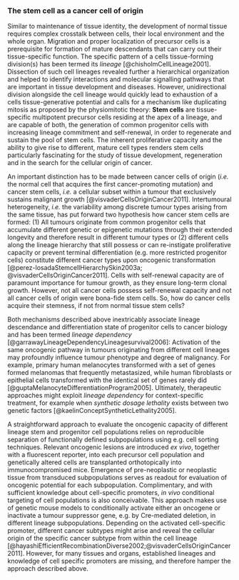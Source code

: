 ### The stem cell as a cancer cell of origin {#csc}

Similar to maintenance of tissue identity, the development of normal tissue requires complex crosstalk between cells, their local environment and the whole organ. Migration and proper localization of precursor cells is a prerequisite for formation of mature descendants that can carry out their tissue-specific function. The specific pattern of a cells tissue-forming division(s) has been termed its *lineage* [@chisholmCellLineage2001]. Dissection of such cell lineages revealed further a hierarchical organization and helped to identify interactions and molecular signalling pathways that are important in tissue development and diseases. However, unidirectional division alongside the cell lineage would quickly lead to exhaustion of a cells tissue-generative potential and calls for a mechanism like duplicating mitosis as proposed by the physiomitotic theory: **Stem cells** are tissue-specific multipotent precursor cells residing at the apex of a lineage, and are capable of both, the generation of common progenitor cells with increasing lineage commitment and self-renewal, in order to regenerate and sustain the pool of stem cells. The inherent proliferative capacity and the ability to give rise to different, mature cell types renders stem cells particularly fascinating for the study of tissue development, regeneration and in the search for the cellular origin of cancer.

An important distinction has to be made between cancer cells of origin (*i.e.* the normal cell that acquires the first cancer-promoting mutation) and cancer stem cells, *i.e.* a cellular subset within a tumour that exclusively sustains malignant growth [@visvaderCellsOriginCancer2011]. Intertumoural heterogeneity, *i.e.* the variability among discrete tumour types arising from the same tissue, has put forward two hypothesis how cancer stem cells are formed: (1) All tumours originate from common progenitor cells that accumulate different genetic or epigenetic mutations through their extended longevity and therefore result in different tumour types or (2) different cells along the lineage hierarchy that still possess or can re-instigate proliferative capacity or prevent terminal differentiation (e.g. more restricted progenitor cells) constitute different cancer types upon oncogenic transformation [@perez-losadaStemcellHierarchySkin2003a; @visvaderCellsOriginCancer2011]. Cells with self-renewal capacity are of paramount importance for tumour growth, as they ensure long-term clonal growth. However, not all cancer cells possess self-renewal capacity and not all cancer cells of origin were bona-fide stem cells. So, how do cancer cells acquire their stemness, if not from normal tissue stem cells?

Both mechanisms described above inextricably associate lineage descendance and differentiation state of progenitor cells to cancer biology and has been termed *lineage dependency* [@garrawayLineageDependencyLineagesurvival2006]: Activation of the same oncogenic pathway in tumours originating from different cell lineages may profoundly influence tumour phenotype and degree of malignancy. For example, primary human melanocytes transformed with a set of genes formed melanomas that frequently metastasized, while human fibroblasts or epithelial cells transformed with the identical set of genes rarely did [@guptaMelanocyteDifferentiationProgram2005]. Ultimately, therapeutic approaches might exploit *lineage dependency* for context-specific treatment, for example when *synthetic dosage lethality* exists between two genetic factors [@kaelinConceptSyntheticLethality2005].

A straightforward approach to evaluate the oncogenic capacity of different lineage stem and progenitor cell populations relies on reproducible separation of functionally defined subpopulations using e.g. cell sorting techniques. Relevant oncogenic lesions are introduced *ex vivo*, together with a fluorescent reporter, into each precursor cell population and genetically altered cells are transplanted orthotopically into immunocompromised mice. Emergence of pre-neoplastic or neoplastic tissue from transduced subpopulations serves as readout for evaluation of oncogenic potential for each subpopulation. Complimentary, and with sufficient knowledge about cell-specific promoters, *in vivo* conditional targeting of cell populations is also conceivable. This approach makes use of genetic mouse models to conditionally activate either an oncogene or inactivate a tumour suppressor gene, e.g. by Cre-mediated deletion, in different lineage subpopulations. Depending on the activated cell-specific promoter, different cancer subtypes might arise and reveal the cellular origin of the specific cancer subtype from within the cell lineage [@hayashiEfficientRecombinationDiverse2002;@visvaderCellsOriginCancer2011]. However, for many tissues and organs, established lineages and knowledge of cell specific promoters are missing, and therefore hamper the approach described above.
